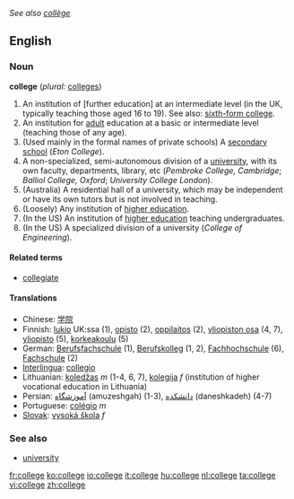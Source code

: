 ''See also [[collège]]''
==English==

===Noun===
'''college''' (''plural:'' [[colleges]])
# An institution of [further education] at an intermediate level (in the UK, typically teaching those aged 16 to 19).  See also: [[sixth-form college]].
# An institution for [[adult]] education at a basic or intermediate level (teaching those of any age).
# (Used mainly in the formal names of private schools) A [[secondary school]] (''Eton College'').
# A non-specialized, semi-autonomous division of a [[university]], with its own faculty, departments, library, etc (''Pembroke College, Cambridge''; ''Balliol College, Oxford''; ''University College London'').
# (Australia) A residential hall of a university, which may be independent or have its own tutors but is not involved in teaching.
# (Loosely) Any institution of [[higher education]].
# (In the US) An institution of [[higher education]] teaching undergraduates.
# (In the US) A specialized division of a university (''College of Engineering'').

====Related terms====
*[[collegiate]]

====Translations====
*Chinese: [[学院]]
*Finnish: [[lukio]] UK:ssa (1), [[opisto]] (2), [[oppilaitos]] (2), [[yliopiston osa]] (4, 7), [[yliopisto]] (5), [[korkeakoulu]] (5)
*German: [[Berufsfachschule]] (1), [[Berufskolleg]] (1, 2), [[Fachhochschule]] (6), [[Fachschule]] (2)
*[[Interlingua]]: [[collegio]]
*Lithuanian: [[koledžas]] ''m'' (1-4, 6, 7), [[kolegija]] ''f'' (institution of higher vocational education in Lithuania)
*Persian: [[آموزشگاه]] (amuzeshgah) (1-3), [[دانشكده]] (daneshkadeh) (4-7)
*Portuguese: [[colégio]] ''m''
*[[Slovak]]: [[vysoká škola]] ''f''

===See also===
*[[university]]

[[fr:college]]
[[ko:college]]
[[io:college]]
[[it:college]]
[[hu:college]]
[[nl:college]]
[[ta:college]]
[[vi:college]]
[[zh:college]]